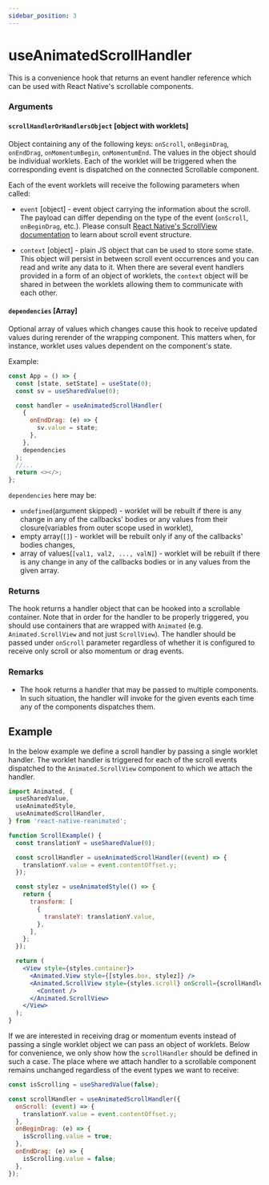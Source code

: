 ```yaml
---
sidebar_position: 3
---
```



# useAnimatedScrollHandler

<CompatibilitInfo />

This is a convenience hook that returns an event handler reference which can be used with React Native's scrollable components.

### Arguments

#### `scrollHandlerOrHandlersObject` [object with worklets]

Object containing any of the following keys: `onScroll`, `onBeginDrag`, `onEndDrag`, `onMomentumBegin`, `onMomentumEnd`.
The values in the object should be individual worklets.
Each of the worklet will be triggered when the corresponding event is dispatched on the connected Scrollable component.

Each of the event worklets will receive the following parameters when called:

- `event` [object] - event object carrying the information about the scroll.
  The payload can differ depending on the type of the event (`onScroll`, `onBeginDrag`, etc.).
  Please consult [React Native's ScrollView documentation](https://reactnative.dev/docs/scrollview) to learn about scroll event structure.

- `context` [object] - plain JS object that can be used to store some state.
  This object will persist in between scroll event occurrences and you can read and write any data to it.
  When there are several event handlers provided in a form of an object of worklets, the `context` object will be shared in between the worklets allowing them to communicate with each other.

#### `dependencies` [Array]

Optional array of values which changes cause this hook to receive updated values during rerender of the wrapping component. This matters when, for instance, worklet uses values dependent on the component's state.

Example:

```js {11}
const App = () => {
  const [state, setState] = useState(0);
  const sv = useSharedValue(0);

  const handler = useAnimatedScrollHandler(
    {
      onEndDrag: (e) => {
        sv.value = state;
      },
    },
    dependencies
  );
  //...
  return <></>;
};
```

`dependencies` here may be:

- `undefined`(argument skipped) - worklet will be rebuilt if there is any change in any of the callbacks' bodies or any values from their closure(variables from outer scope used in worklet),
- empty array(`[]`) - worklet will be rebuilt only if any of the callbacks' bodies changes,
- array of values(`[val1, val2, ..., valN]`) - worklet will be rebuilt if there is any change in any of the callbacks bodies or in any values from the given array.

### Returns

The hook returns a handler object that can be hooked into a scrollable container.
Note that in order for the handler to be properly triggered, you should use containers that are wrapped with `Animated` (e.g. `Animated.ScrollView` and not just `ScrollView`).
The handler should be passed under `onScroll` parameter regardless of whether it is configured to receive only scroll or also momentum or drag events.

### Remarks

- The hook returns a handler that may be passed to multiple components. In such situation, the handler will invoke for the given events each time any of the components dispatches them.

## Example

In the below example we define a scroll handler by passing a single worklet handler.
The worklet handler is triggered for each of the scroll events dispatched to the `Animated.ScrollView` component to which we attach the handler.

```jsx {10-12,29}
import Animated, {
  useSharedValue,
  useAnimatedStyle,
  useAnimatedScrollHandler,
} from 'react-native-reanimated';

function ScrollExample() {
  const translationY = useSharedValue(0);

  const scrollHandler = useAnimatedScrollHandler((event) => {
    translationY.value = event.contentOffset.y;
  });

  const stylez = useAnimatedStyle(() => {
    return {
      transform: [
        {
          translateY: translationY.value,
        },
      ],
    };
  });

  return (
    <View style={styles.container}>
      <Animated.View style={[styles.box, stylez]} />
      <Animated.ScrollView style={styles.scroll} onScroll={scrollHandler}>
        <Content />
      </Animated.ScrollView>
    </View>
  );
}
```

If we are interested in receiving drag or momentum events instead of passing a single worklet object we can pass an object of worklets.
Below for convenience, we only show how the `scrollHandler` should be defined in such a case.
The place where we attach handler to a scrollable component remains unchanged regardless of the event types we want to receive:

```jsx
const isScrolling = useSharedValue(false);

const scrollHandler = useAnimatedScrollHandler({
  onScroll: (event) => {
    translationY.value = event.contentOffset.y;
  },
  onBeginDrag: (e) => {
    isScrolling.value = true;
  },
  onEndDrag: (e) => {
    isScrolling.value = false;
  },
});
```
